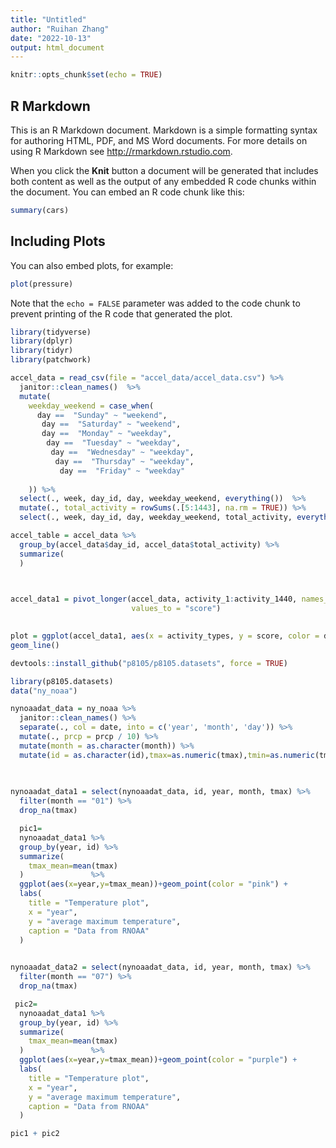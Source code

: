 ```yaml
---
title: "Untitled"
author: "Ruihan Zhang"
date: "2022-10-13"
output: html_document
---
```


```r
knitr::opts_chunk$set(echo = TRUE)
```

## R Markdown

This is an R Markdown document. Markdown is a simple formatting syntax for authoring HTML, PDF, and MS Word documents. For more details on using R Markdown see <http://rmarkdown.rstudio.com>.

When you click the **Knit** button a document will be generated that includes both content as well as the output of any embedded R code chunks within the document. You can embed an R code chunk like this:

```r
summary(cars)
```

## Including Plots

You can also embed plots, for example:

```r
plot(pressure)
```

Note that the `echo = FALSE` parameter was added to the code chunk to prevent printing of the R code that generated the plot.


```r
library(tidyverse)
library(dplyr)
library(tidyr)
library(patchwork)
```

```r
accel_data = read_csv(file = "accel_data/accel_data.csv") %>%
  janitor::clean_names()  %>% 
  mutate(
    weekday_weekend = case_when(
      day ==  "Sunday" ~ "weekend",
       day ==  "Saturday" ~ "weekend",
       day ==  "Monday" ~ "weekday",
        day ==  "Tuesday" ~ "weekday",
         day ==  "Wednesday" ~ "weekday",
          day ==  "Thursday" ~ "weekday",
           day ==  "Friday" ~ "weekday"
           
    )) %>%
  select(., week, day_id, day, weekday_weekend, everything())  %>%
  mutate(., total_activity = rowSums(.[5:1443], na.rm = TRUE)) %>% 
  select(., week, day_id, day, weekday_weekend, total_activity, everything())
```
```r
accel_table = accel_data %>% 
  group_by(accel_data$day_id, accel_data$total_activity) %>% 
  summarize(
  )

  
```

```r
accel_data1 = pivot_longer(accel_data, activity_1:activity_1440, names_to = "activity_types", 
                           values_to = "score")  
  
```

```r
plot = ggplot(accel_data1, aes(x = activity_types, y = score, color = day)) + geom_point(alpha = .5) +
geom_line()
```

```r
devtools::install_github("p8105/p8105.datasets", force = TRUE)


```

```r
library(p8105.datasets)
data("ny_noaa")
```


```r
nynoaadat_data = ny_noaa %>%
  janitor::clean_names() %>% 
  separate(., col = date, into = c('year', 'month', 'day')) %>% 
  mutate(., prcp = prcp / 10) %>% 
  mutate(month = as.character(month)) %>% 
  mutate(id = as.character(id),tmax=as.numeric(tmax),tmin=as.numeric(tmin))
  
  
```

```r
nynoaadat_data1 = select(nynoaadat_data, id, year, month, tmax) %>% 
  filter(month == "01") %>% 
  drop_na(tmax)
```


```r
  pic1=
  nynoaadat_data1 %>%
  group_by(year, id) %>% 
  summarize(
    tmax_mean=mean(tmax)
  )               %>%
  ggplot(aes(x=year,y=tmax_mean))+geom_point(color = "pink") +
  labs(
    title = "Temperature plot",
    x = "year",
    y = "average maximum temperature",
    caption = "Data from RNOAA"
  )
 
```

```r
nynoaadat_data2 = select(nynoaadat_data, id, year, month, tmax) %>% 
  filter(month == "07") %>% 
  drop_na(tmax)
```
 
```r
 pic2=
  nynoaadat_data1 %>%
  group_by(year, id) %>% 
  summarize(
    tmax_mean=mean(tmax)
  )               %>%
  ggplot(aes(x=year,y=tmax_mean))+geom_point(color = "purple") +
  labs(
    title = "Temperature plot",
    x = "year",
    y = "average maximum temperature",
    caption = "Data from RNOAA"
  )
```
```r
pic1 + pic2
```
  
